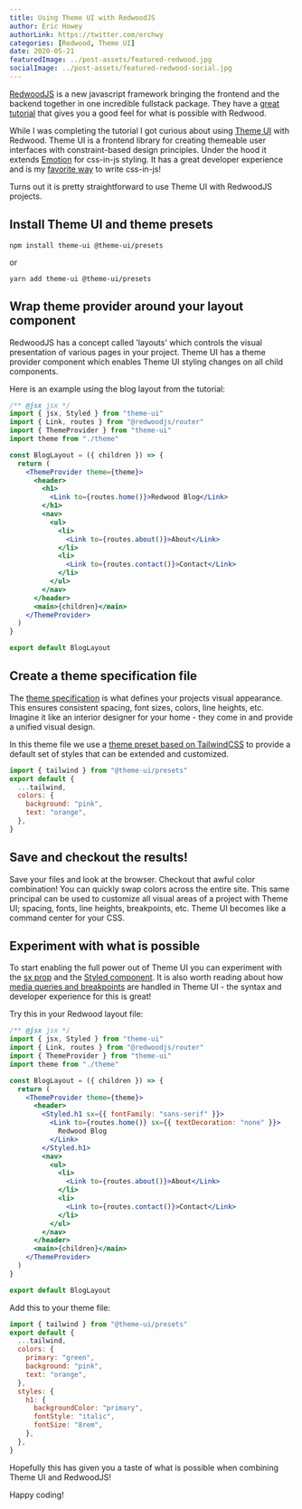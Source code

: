 ```yaml
---
title: Using Theme UI with RedwoodJS
author: Eric Howey
authorLink: https://twitter.com/erchwy
categories: [Redwood, Theme UI]
date: 2020-05-21
featuredImage: ../post-assets/featured-redwood.jpg
socialImage: ../post-assets/featured-redwood-social.jpg
---
```


[RedwoodJS](https://redwoodjs.com/) is a new javascript framework bringing the frontend and the backend together in one incredible fullstack package. They have a [great tutorial](https://redwoodjs.com/tutorial/welcome-to-redwood) that gives you a good feel for what is possible with Redwood.

While I was completing the tutorial I got curious about using [Theme UI](https://theme-ui.com/) with Redwood. Theme UI is a frontend library for creating themeable user interfaces with constraint-based design principles. Under the hood it extends [Emotion](https://emotion.sh/docs/introduction) for css-in-js styling. It has a great developer experience and is my [favorite way](/writing/10-reasons-to-use-theme-ui-in-your-next-gatsby-project/) to write css-in-js!

Turns out it is pretty straightforward to use Theme UI with RedwoodJS projects.

## Install Theme UI and theme presets

```shell
npm install theme-ui @theme-ui/presets
```

or

```shell
yarn add theme-ui @theme-ui/presets
```

## Wrap theme provider around your layout component

RedwoodJS has a concept called 'layouts' which controls the visual presentation of various pages in your project. Theme UI has a theme provider component which enables Theme UI styling changes on all child components.

Here is an example using the blog layout from the tutorial:

```jsx
/** @jsx jsx */
import { jsx, Styled } from "theme-ui"
import { Link, routes } from "@redwoodjs/router"
import { ThemeProvider } from "theme-ui"
import theme from "./theme"

const BlogLayout = ({ children }) => {
  return (
    <ThemeProvider theme={theme}>
      <header>
        <h1>
          <Link to={routes.home()}>Redwood Blog</Link>
        </h1>
        <nav>
          <ul>
            <li>
              <Link to={routes.about()}>About</Link>
            </li>
            <li>
              <Link to={routes.contact()}>Contact</Link>
            </li>
          </ul>
        </nav>
      </header>
      <main>{children}</main>
    </ThemeProvider>
  )
}

export default BlogLayout
```

## Create a theme specification file

The [theme specification](https://theme-ui.com/theming) is what defines your projects visual appearance. This ensures consistent spacing, font sizes, colors, line heights, etc. Imagine it like an interior designer for your home - they come in and provide a unified visual design.

In this theme file we use a [theme preset based on TailwindCSS](https://theme-ui.com/presets/tailwind) to provide a default set of styles that can be extended and customized.

```js
import { tailwind } from "@theme-ui/presets"
export default {
  ...tailwind,
  colors: {
    background: "pink",
    text: "orange",
  },
}
```

## Save and checkout the results!

Save your files and look at the browser. Checkout that awful color combination! You can quickly swap colors across the entire site. This same principal can be used to customize all visual areas of a project with Theme UI; spacing, fonts, line heights, breakpoints, etc. Theme UI becomes like a command center for your CSS.

## Experiment with what is possible

To start enabling the full power out of Theme UI you can experiment with the [sx prop](https://theme-ui.com/sx-prop) and the [Styled component](https://theme-ui.com/styled). It is also worth reading about how [media queries and breakpoints](https://theme-ui.com/sx-prop/#responsive-values) are handled in Theme UI - the syntax and developer experience for this is great!

Try this in your Redwood layout file:

```jsx
/** @jsx jsx */
import { jsx, Styled } from "theme-ui"
import { Link, routes } from "@redwoodjs/router"
import { ThemeProvider } from "theme-ui"
import theme from "./theme"

const BlogLayout = ({ children }) => {
  return (
    <ThemeProvider theme={theme}>
      <header>
        <Styled.h1 sx={{ fontFamily: "sans-serif" }}>
          <Link to={routes.home()} sx={{ textDecoration: "none" }}>
            Redwood Blog
          </Link>
        </Styled.h1>
        <nav>
          <ul>
            <li>
              <Link to={routes.about()}>About</Link>
            </li>
            <li>
              <Link to={routes.contact()}>Contact</Link>
            </li>
          </ul>
        </nav>
      </header>
      <main>{children}</main>
    </ThemeProvider>
  )
}

export default BlogLayout
```

Add this to your theme file:

```js
import { tailwind } from "@theme-ui/presets"
export default {
  ...tailwind,
  colors: {
    primary: "green",
    background: "pink",
    text: "orange",
  },
  styles: {
    h1: {
      backgroundColor: "primary",
      fontStyle: "italic",
      fontSize: "8rem",
    },
  },
}
```

Hopefully this has given you a taste of what is possible when combining Theme UI and RedwoodJS!

Happy coding!

